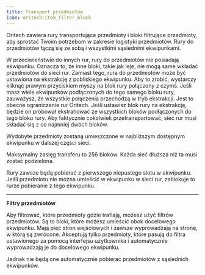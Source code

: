 ```yaml
---
title: Transport przedmiotów 
icon: oritech:item_filter_block
---
```


Oritech zawiera rury transportujące przedmioty i bloki filtrujące przedmioty, aby sprostać Twoim potrzebom w zakresie logistyki przedmiotów. Rury do przedmiotów łączą się ze sobą i wszystkimi sąsiednimi ekwipunkami.

W przeciwieństwie do innych rur, rury do przedmiotów nie posiadają ekwipunku. Oznacza to, że inne bloki, takie jak leje, nie mogą same wkładać przedmiotów do sieci rur. Zamiast tego, rura do przedmiotów może być ustawiona na ekstrakcję z pobliskiego ekwipunku.
Aby to zrobić, wystarczy kliknąć prawym przyciskiem myszy na blok rury połączony z czymś.
Jeśli masz wiele ekwipunków podłączonych do tego samego bloku rury, zauważysz, że wszystkie połączenia przechodzą w tryb ekstrakcji.
Jest to obecne ograniczenie rur Oritech. Jeśli ustawisz blok rury na ekstrakcję, będzie on próbował ekstrahować ze wszystkich bloków podłączonych do tego bloku rury.
Aby faktycznie cokolwiek przetransportować, sieć rur musi składać się z co najmniej dwóch bloków.

Wydobyte przedmioty zostaną umieszczone w najbliższym dostępnym ekwipunku w dalszej części sieci.

Maksymalny zasięg transferu to 256 bloków. Każda sieć dłuższa niż ta musi zostać podzielona.

Rury zawsze będą pobierać z pierwszego niepustego slotu w ekwipunku.
Jeśli przedmiotu nie można umieścić w ekwipunku w sieci rur, zablokuje to rurze pobieranie z tego ekwipunku.

<center>
<ModAsset location="oritech:area/item_pipes" width={512} />
</center>

---

**Filtry przedmiotów**

Aby filtrować, które przedmioty gdzie trafiają, możesz użyć filtrów przedmiotów. Są to bloki, które możesz umieścić obok docelowego ekwipunku.
Mają pięć stron wejściowych i zawsze wyprowadzają na stronę, w którą są zwrócone.
Akceptują tylko przedmioty, które pasują do filtra ustawionego za pomocą interfejsu użytkownika i automatycznie wyprowadzają je do docelowego ekwipunku.

Jednak nie będą one automatycznie pobierać przedmiotów z sąsiednich ekwipunków.

<center>
<ModAsset location="oritech:area/item_filters" width={512} />
</center>

